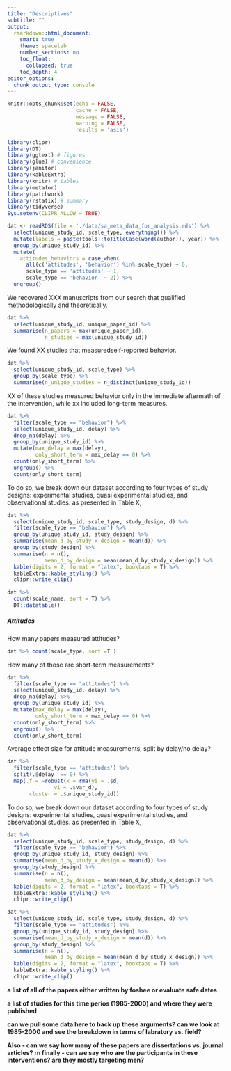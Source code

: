 ```yaml
---
title: "Descriptives"
subtitle: ""
output:
  rmarkdown::html_document:
    smart: true
    theme: spacelab
    number_sections: no
    toc_float:
      collapsed: true
    toc_depth: 4
editor_options: 
  chunk_output_type: console
---
```


```r
knitr::opts_chunk$set(echo = FALSE,
                      cache = FALSE,
                      message = FALSE,
                      warning = FALSE, 
                      results = 'asis')
```

```r
library(clipr)
library(DT)
library(ggtext) # figures
library(glue) # convenience
library(janitor)
library(kableExtra)
library(knitr) # tables
library(metafor)
library(patchwork)
library(rstatix) # summary
library(tidyverse)
Sys.setenv(CLIPR_ALLOW = TRUE)
```


```r
dat <- readRDS(file = './data/sa_meta_data_for_analysis.rds') %>%
  select(unique_study_id, scale_type, everything()) %>%
  mutate(labels = paste(tools::toTitleCase(word(author)), year)) %>%
  group_by(unique_study_id) %>%
  mutate(
    attitudes_behaviors = case_when(
      all(c('attitudes', 'behavior') %in% scale_type) ~ 0,
      scale_type == 'attitudes' ~ 1,
      scale_type == 'behavior' ~ 2)) %>%
  ungroup() 
```

We recovered XXX manuscripts from our search that qualified methodologically and theoretically. 
```r
dat %>% 
  select(unique_study_id, unique_paper_id) %>% 
  summarise(n_papers = max(unique_paper_id),
            n_studies = max(unique_study_id))
```

We found XX studies that measuredself-reported behavior.
```r
dat %>% 
  select(unique_study_id, scale_type) %>% 
  group_by(scale_type) %>% 
  summarise(n_unique_studies = n_distinct(unique_study_id)) 
```

XX of these studies measured behavior only in the immediate aftermath of the intervention, while xx included long-term measures.  
```r
dat %>% 
  filter(scale_type == "behavior") %>% 
  select(unique_study_id, delay) %>% 
  drop_na(delay) %>% 
  group_by(unique_study_id) %>% 
  mutate(max_delay = max(delay),
         only_short_term = max_delay == 0) %>% 
  count(only_short_term) %>% 
  ungroup() %>% 
  count(only_short_term)
```

To do so, we break down our dataset according to four types of study designs: experimental studies, quasi experimental studies, and observational studies. as presented in Table X, 
```r
dat %>% 
  select(unique_study_id, scale_type, study_design, d) %>% 
  filter(scale_type == "behavior") %>% 
  group_by(unique_study_id, study_design) %>% 
  summarise(mean_d_by_study_x_design = mean(d)) %>% 
  group_by(study_design) %>% 
  summarise(n = n(),
            mean_d_by_design = mean(mean_d_by_study_x_design)) %>% 
  kable(digits = 2, format = "latex", booktabs = T) %>%
  kableExtra::kable_styling() %>% 
  clipr::write_clip()
```


```r
dat %>% 
  count(scale_name, sort = T) %>%
  DT::datatable()
```


##### Attitudes
How many papers measured attitudes?

```r
dat %>% count(scale_type, sort =T )
```

How many of those are short-term measurements?

```r
dat %>% 
  filter(scale_type == "attitudes") %>% 
  select(unique_study_id, delay) %>% 
  drop_na(delay) %>% 
  group_by(unique_study_id) %>% 
  mutate(max_delay = max(delay),
         only_short_term = max_delay == 0) %>% 
  count(only_short_term) %>% 
  ungroup() %>% 
  count(only_short_term)
```

Average effect size for attitude measurements, split by delay/no delay?

```r
dat %>%
  filter(scale_type == 'attitudes') %>% 
  split(.$delay  == 0) %>%
  map(.f = ~robust(x = rma(yi = .$d, 
               vi = .$var_d), 
       cluster = .$unique_study_id))
```


To do so, we break down our dataset according to four types of study designs: experimental studies, quasi experimental studies, and observational studies. as presented in Table X, 
```r
dat %>% 
  select(unique_study_id, scale_type, study_design, d) %>% 
  filter(scale_type == "behavior") %>% 
  group_by(unique_study_id, study_design) %>% 
  summarise(mean_d_by_study_x_design = mean(d)) %>% 
  group_by(study_design) %>% 
  summarise(n = n(),
            mean_d_by_design = mean(mean_d_by_study_x_design)) %>% 
  kable(digits = 2, format = "latex", booktabs = T) %>%
  kableExtra::kable_styling() %>% 
  clipr::write_clip()
```


```r
dat %>% 
  select(unique_study_id, scale_type, study_design, d) %>% 
  filter(scale_type == "attitudes") %>% 
  group_by(unique_study_id, study_design) %>% 
  summarise(mean_d_by_study_x_design = mean(d)) %>% 
  group_by(study_design) %>% 
  summarise(n = n(),
            mean_d_by_design = mean(mean_d_by_study_x_design)) %>% 
  kable(digits = 2, format = "latex", booktabs = T) %>%
  kableExtra::kable_styling() %>% 
  clipr::write_clip()
```

**a list of all of the papers either written by foshee or evaluate safe dates**

**a list of studies for this time perios (1985-2000) and where they were published** 

**can we pull some data here to back up these arguments? can we look at 1985-2000 and see the breakdown in terms of labratory vs. field?** 

**Also - can we say how many of these papers are dissertations vs. journal articles?**
m
**finally - can we say who are the participants in these interventions? are they mostly targeting men?**